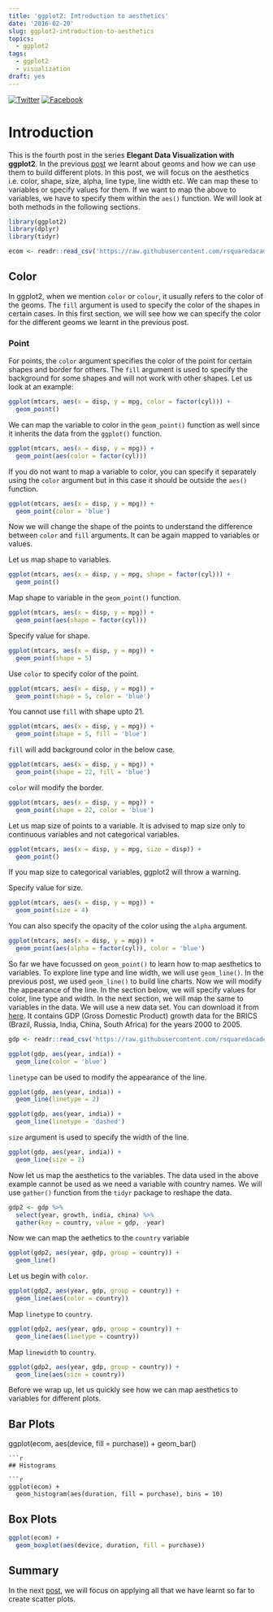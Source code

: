 ```yaml
---
title: 'ggplot2: Introduction to aesthetics'
date: '2016-02-20'
slug: ggplot2-introduction-to-aesthetics
topics:
  - ggplot2
tags:
  - ggplot2
  - visualization
draft: yes
---
```


[![Twitter](http://i.imgur.com/tXSoThF.png)](https://twitter.com/login?redirect_after_login=%2Fhome%3Fstatus)
[![Facebook](http://i.imgur.com/P3YfQoD.png)](https://www.facebook.com/sharer/sharer.php?u=)

# Introduction

This is the fourth post in the series **Elegant Data Visualization with ggplot2**. In the previous [post](https://rsquaredacademy.github.io/blog/post/ggplot2-introduction-to-geoms/) we learnt about geoms and how we can use them to build different plots. In this post, we will focus on the aesthetics i.e. color, shape, size, alpha, line type, line width etc. We can map these to variables or specify values for them. If we want to map the above to variables, we have to specify them within the `aes()` function. We will look at both methods in the following sections.

```r
library(ggplot2)
library(dplyr)
library(tidyr)
```

```r
ecom <- readr::read_csv('https://raw.githubusercontent.com/rsquaredacademy/datasets/master/web.csv')
```

## Color

In ggplot2, when we mention `color` or `colour`, it usually refers to the color of the geoms. The `fill` argument is used to specify the color of the shapes in certain cases. In this first section, we will see how we can specify the color for the different geoms we learnt in the previous post. 

### Point

For points, the `color` argument specifies the color of the point for certain shapes and border for others. The `fill` argument is used to specify the background for some shapes and will not work with other shapes. Let us look at an example:

```r
ggplot(mtcars, aes(x = disp, y = mpg, color = factor(cyl))) +
  geom_point()
```

We can map the variable to color in the `geom_point()` function as well since it inherits the data from the `ggplot()` function.

```r
ggplot(mtcars, aes(x = disp, y = mpg)) +
  geom_point(aes(color = factor(cyl)))
```

If you do not want to map a variable to color, you can specify it separately using the `color` argument but in this case it should be outside the `aes()` function.

```r
ggplot(mtcars, aes(x = disp, y = mpg)) +
  geom_point(color = 'blue')
```

Now we will change the shape of the points to understand the difference between `color` and `fill` arguments. It can be again mapped to variables or values. 

Let us map shape to variables.

```r
ggplot(mtcars, aes(x = disp, y = mpg, shape = factor(cyl))) +
  geom_point()
```

Map shape to variable in the `geom_point()` function.

```r
ggplot(mtcars, aes(x = disp, y = mpg)) +
  geom_point(aes(shape = factor(cyl)))
```

Specify value for shape.

```r
ggplot(mtcars, aes(x = disp, y = mpg)) +
  geom_point(shape = 5)
```

Use `color` to specify color of the point.

```r
ggplot(mtcars, aes(x = disp, y = mpg)) +
  geom_point(shape = 5, color = 'blue')
```

You cannot use `fill` with shape upto 21.

```r
ggplot(mtcars, aes(x = disp, y = mpg)) +
  geom_point(shape = 5, fill = 'blue')
```

`fill` will add background color in the below case.

```r
ggplot(mtcars, aes(x = disp, y = mpg)) +
  geom_point(shape = 22, fill = 'blue')
```

`color` will modify the border.

```r
ggplot(mtcars, aes(x = disp, y = mpg)) +
  geom_point(shape = 22, color = 'blue')
```

Let us map size of points to a variable. It is advised to map size only to continuous variables and not categorical variables.

```r
ggplot(mtcars, aes(x = disp, y = mpg, size = disp)) +
  geom_point()
```

If you map size to categorical variables, ggplot2 will throw a warning.

Specify value for size.

```r
ggplot(mtcars, aes(x = disp, y = mpg)) +
  geom_point(size = 4)
```

You can also specify the opacity of the color using the `alpha` argument.

```r
ggplot(mtcars, aes(x = disp, y = mpg)) +
  geom_point(aes(alpha = factor(cyl)), color = 'blue')
```

So far we have focussed on `geom_point()` to learn how to map aesthetics to variables. To explore line type and line width, we will use `geom_line()`.
In the previous post, we used `geom_line()` to build line charts. Now we will modify the appearance of the line. In the section below, we will specify values for color, line type and width. In the next section, we will map the same to variables in the data. We will use a new data set. You can download it from [here](https://github.com/rsquaredacademy/datasets/blob/master/gdp.csv). It contains GDP (Gross Domestic Product) growth data for the BRICS (Brazil, Russia, India, China, South Africa) for the years 2000 to 2005.

```r
gdp <- readr::read_csv('https://raw.githubusercontent.com/rsquaredacademy/datasets/master/gdp.csv')
```
```r
ggplot(gdp, aes(year, india)) +
  geom_line(color = 'blue')
```

`linetype` can be used to modify the appearance of the line.

```r
ggplot(gdp, aes(year, india)) +
  geom_line(linetype = 2)
```

```r
ggplot(gdp, aes(year, india)) +
  geom_line(linetype = 'dashed')
```

`size` argument is used to specify the width of the line.

```r
ggplot(gdp, aes(year, india)) +
  geom_line(size = 2)
```

Now let us map the aesthetics to the variables. The data used in the above example cannot be used as we need a variable with country names. We will use `gather()` function from the `tidyr` package to reshape the data.

```r
gdp2 <- gdp %>% 
  select(year, growth, india, china) %>% 
  gather(key = country, value = gdp, -year)
```

Now we can map the aethetics to the `country` variable

```r
ggplot(gdp2, aes(year, gdp, group = country)) +
  geom_line()
```

Let us begin with `color`.

```r
ggplot(gdp2, aes(year, gdp, group = country)) +
  geom_line(aes(color = country))
```

Map `linetype` to `country`.

```r
ggplot(gdp2, aes(year, gdp, group = country)) +
  geom_line(aes(linetype = country))
```

Map `linewidth` to `country`.

```r
ggplot(gdp2, aes(year, gdp, group = country)) +
  geom_line(aes(size = country))
```

Before we wrap up, let us quickly see how we can map aesthetics to variables for different plots.

## Bar Plots

ggplot(ecom, aes(device, fill = purchase)) +
  geom_bar()
```
```r

## Histograms

```r
ggplot(ecom) +
  geom_histogram(aes(duration, fill = purchase), bins = 10)
```

## Box Plots

```r
ggplot(ecom) +
  geom_boxplot(aes(device, duration, fill = purchase))
```

## Summary

In the next [post](https://rsquaredacademy.github.io/blog/post/ggplot2-scatter-plots/), we will focus on applying all that we have learnt so far to create scatter plots.